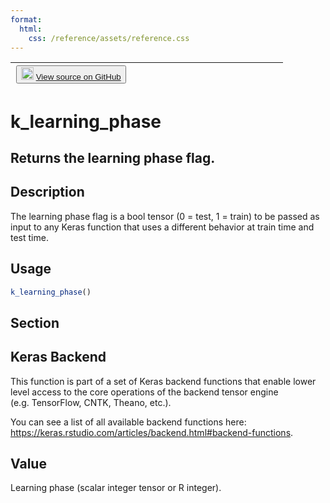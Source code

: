 ```yaml
---
format:
  html:
    css: /reference/assets/reference.css
---
```


| <button class="button"> ![](/reference/assets/GitHub-Mark-32px.png){width="20"} [View source on GitHub](https://github.com/rstudio/keras//blob/main/R/backend.R#L1480) </button> |
|:------------------------------:|:--------------------------------------:|

# k_learning_phase

## Returns the learning phase flag.

## Description
The learning phase flag is a bool tensor (0 = test, 1 = train) to be passed as input to any Keras function that uses a different behavior at train time and test time. 


## Usage
```r
k_learning_phase() 
```



## Section

## Keras Backend

This function is part of a set of Keras backend functions that enable lower level access to the core operations of the backend tensor engine (e.g. TensorFlow, CNTK, Theano, etc.). 

You can see a list of all available backend functions here: [https://keras.rstudio.com/articles/backend.html#backend-functions](https://keras.rstudio.com/articles/backend.html#backend-functions). 

## Value
Learning phase (scalar integer tensor or R integer). 





